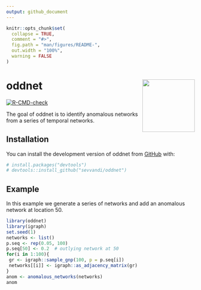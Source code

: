 ```yaml
---
output: github_document
---
```


<!-- README.md is generated from README.Rmd. Please edit that file -->

```r
knitr::opts_chunk$set(
  collapse = TRUE,
  comment = "#>",
  fig.path = "man/figures/README-",
  out.width = "100%",
  warning = FALSE
)
```

# oddnet <img src="man/figures/oddnet.png" width = 140 align="right" />

<!-- badges: start -->
  [![R-CMD-check](https://github.com/sevvandi/oddnet/workflows/R-CMD-check/badge.svg)](https://github.com/sevvandi/oddnet/actions)
  <!-- badges: end -->

The goal of oddnet is to identify anomalous networks from a series of temporal networks.

## Installation

You can install the development version of oddnet from [GitHub](https://github.com/) with:

``` r
# install.packages("devtools")
# devtools::install_github("sevvandi/oddnet")
```

## Example

In this example we generate a series of networks and add an anomalous network at location 50.

```r
library(oddnet)
library(igraph)
set.seed(1)
networks <- list()
p.seq <- rep(0.05, 100)
p.seq[50] <- 0.2  # outlying network at 50
for(i in 1:100){
 gr <- igraph::sample_gnp(100, p = p.seq[i])
 networks[[i]] <- igraph::as_adjacency_matrix(gr)
}
anom <- anomalous_networks(networks)
anom
```


